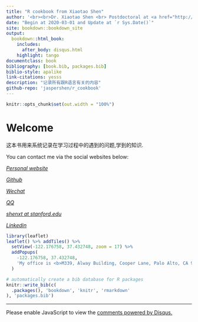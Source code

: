 ```yaml
--- 
title: "R cookbook from Xiaotao Shen"
author: '<br><br>Dr. Xiaotao Shen <br> Postdoctoral at <a href="http://snyderlab.stanford.edu/" target="_blank">Snyder lab</a> <br> Stanford University School of Medicine <br> <a href="http://shenxt.info" target="_blank"> <i class="fa fa-home fa-fw"></i>&nbsp; shenxt.info</a><br> <a href="mailto:shenxt@stanford.edu" target="_blank"><i class="fa fa-paper-plane fa-fw"></i>&nbsp; shenxt@stanford.edu</a><br>'
date: "Begin at 2020-03-01 and Update at `r Sys.Date()`"
site: bookdown::bookdown_site
output:
  bookdown::html_book:
    includes: 
      after_body: disqus.html
    highlight: tango
documentclass: book
bibliography: [book.bib, packages.bib]
biblio-style: apalike
link-citations: yesss
description: "记录所有跟R语言有关的内容"
github-repo: 'jaspershen/r_cookbook'
---
```


```r
knitr::opts_chunk$set(out.width = "100%")
```

# Welcome {-}

这本书用来系统记录在学习过程中的遇到的问题,学到的知识.

You can contact me via the social websites below:

<a href="https://www.shenxt.info/" target='_blank'><i class="fa fa-home"> Personal website</i></a> 

<a href="https://github.com/jaspershen" target='_blank'><i class="fa fa-github"> Github</i></a> 

<a href="https://www.shenxt.info/files/wechat_QR.jpg" target='_blank'><i class="fa fa-weixin"> Wechat</i></a> 

<a href="https://www.shenxt.info/files/qq_QR.jpg" target='_blank'><i class="fa fa-qq"> QQ</i></a> 

<a href="shenxt@stanford.edu" target='_blank'><i class="fa fa-envelope">  shenxt at stanford.edu</i></a> 

<a href="https://www.linkedin.com/in/shenxt/" target='_blank'><i class="fa fa-linkedin"> Linkedin</i></a>

```r
library(leaflet)
leaflet() %>% addTiles() %>%
  setView(-122.176758, 37.432748, zoom = 17) %>%
  addPopups(
    -122.176758, 37.432748,
    'My office is <b>M339, Alway Building, Cooper Lane, Palo Alto, CA 94304'
  )
```



```r
# automatically create a bib database for R packages
knitr::write_bib(c(
  .packages(), 'bookdown', 'knitr', 'rmarkdown'
), 'packages.bib')
```

---

<div id="disqus_thread"></div>
<script>

/**
*  RECOMMENDED CONFIGURATION VARIABLES: EDIT AND UNCOMMENT THE SECTION BELOW TO INSERT DYNAMIC VALUES FROM YOUR PLATFORM OR CMS.
*  LEARN WHY DEFINING THESE VARIABLES IS IMPORTANT: https://disqus.com/admin/universalcode/#configuration-variables*/
/*
var disqus_config = function () {
this.page.url = PAGE_URL;  // Replace PAGE_URL with your page's canonical URL variable
this.page.identifier = PAGE_IDENTIFIER; // Replace PAGE_IDENTIFIER with your page's unique identifier variable
};
*/
(function() { // DON'T EDIT BELOW THIS LINE
var d = document, s = d.createElement('script');
s.src = 'https://r-cookbook-shen.disqus.com/embed.js';
s.setAttribute('data-timestamp', +new Date());
(d.head || d.body).appendChild(s);
})();
</script>
<noscript>Please enable JavaScript to view the <a href="https://disqus.com/?ref_noscript">comments powered by Disqus.</a></noscript>
                            